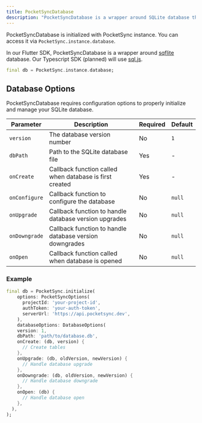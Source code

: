 ```yaml
---
title: PocketSyncDatabase
description: "PocketSyncDatabase is a wrapper around SQLite database that provides a simple and efficient way to store and sync data across devices."
---
```


PocketSyncDatabase is initialized with PocketSync instance. You can access it via `PocketSync.instance.database`.

In our Flutter SDK, PocketSyncDatabase is a wrapper around [sqflite](https://pub.dev/packages/sqflite) database.
Our Typescript SDK (planned) will use [sql.js](https://github.com/sql-js/sql.js).

```dart
final db = PocketSync.instance.database;
```

## Database Options

PocketSyncDatabase requires configuration options to properly initialize and manage your SQLite database.

| Parameter | Description | Required | Default |
|-----------|-------------|----------|---------|
| `version` | The database version number | No | `1` |
| `dbPath` | Path to the SQLite database file | Yes | - |
| `onCreate` | Callback function called when database is first created | Yes | - |
| `onConfigure` | Callback function to configure the database | No | `null` |
| `onUpgrade` | Callback function to handle database version upgrades | No | `null` |
| `onDowngrade` | Callback function to handle database version downgrades | No | `null` |
| `onOpen` | Callback function called when database is opened | No | `null` |

### Example

```dart
final db = PocketSync.initialize(
    options: PocketSyncOptions(
      projectId: 'your-project-id',
      authToken: 'your-auth-token',
      serverUrl: 'https://api.pocketsync.dev',
    ),
    databaseOptions: DatabaseOptions(
    version: 1,
    dbPath: 'path/to/database.db',
    onCreate: (db, version) {
      // Create tables
    },
    onUpgrade: (db, oldVersion, newVersion) {
      // Handle database upgrade
    },
    onDowngrade: (db, oldVersion, newVersion) {
      // Handle database downgrade
    },
    onOpen: (db) {
      // Handle database open
    },
  ),
);
```
